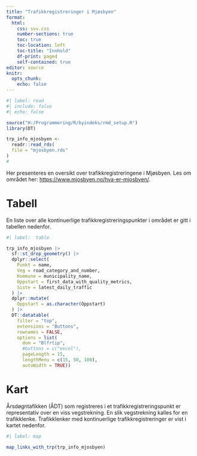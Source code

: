 ```yaml
---
title: "Trafikkregistreringer i Mjøsbyen"
format: 
  html:
    css: svv.css
    number-sections: true
    toc: true
    toc-location: left
    toc-title: "Innhold"
    df-print: paged
    self-contained: true
editor: source
knitr: 
  opts_chunk: 
    echo: false
---
```


```r
#| label: read
#| include: false
#| echo: false

source("H:/Programmering/R/byindeks/rmd_setup.R")
library(DT)

trp_info_mjosbyen <- 
  readr::read_rds(
  file = "mjosbyen.rds"
)
#
```

Her presenteres en oversikt over trafikkregistreringene i Mjøsbyen. Les om området her: <https://www.mjosbyen.no/hva-er-mjosbyen/>.


# Tabell
En liste over alle kontinuerlige trafikkregistreringspunkter i området er gitt i tabellen nedenfor.

```r
#| label:  table

trp_info_mjosbyen |> 
  sf::st_drop_geometry() |> 
  dplyr::select(
    Punkt = name,
    Veg = road_category_and_number,
    Kommune = municipality_name,
    Oppstart = first_data_with_quality_metrics,
    Siste = latest_daily_traffic
  ) |> 
  dplyr::mutate(
    Oppstart = as.character(Oppstart)
  ) |> 
  DT::datatable(
    filter = "top",
    extensions = "Buttons",
    rownames = FALSE,
    options = list(
      dom = "Blfrtip",
      #buttons = c("excel"),
      pageLength = 15,
      lengthMenu = c(15, 50, 100),
      autoWidth = TRUE))
```


# Kart
Årsdøgntafikken (ÅDT) som registreres i et trafikkregistreringspunkt er representativ over en viss vegstrekning. En slik vegstrekning kalles for en trafikklenke. Trafikklenker med kontinuerlige trafikkregistreringer er vist i kartet nedenfor.

```r
#| label: map

map_links_with_trp(trp_info_mjosbyen)
```



